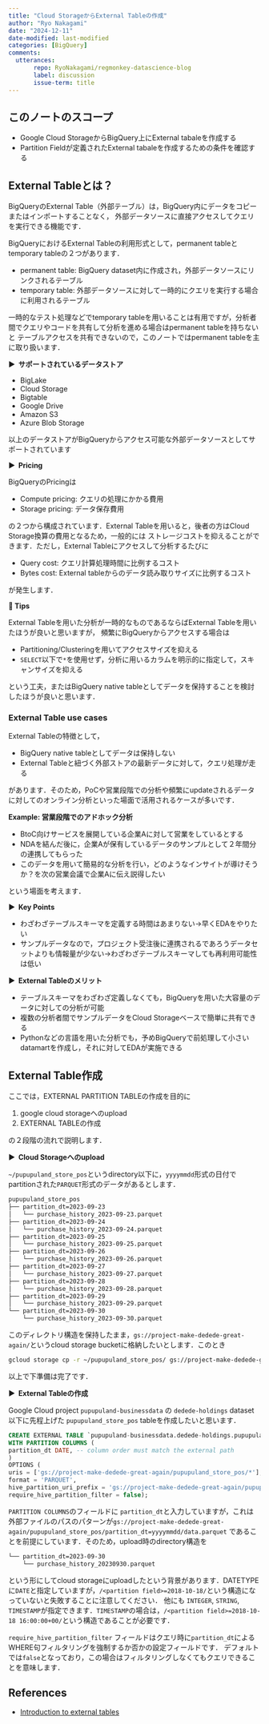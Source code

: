 ```yaml
---
title: "Cloud StorageからExternal Tableの作成"
author: "Ryo Nakagami"
date: "2024-12-11"
date-modified: last-modified
categories: [BigQuery]
comments:
  utterances:
       repo: RyoNakagami/regmonkey-datascience-blog
       label: discussion
       issue-term: title
---
```


## このノートのスコープ

- Google Cloud StorageからBigQuery上にExternal tabaleを作成する
- Partition Fieldが定義されたExternal tabaleを作成するための条件を確認する

## External Tableとは？

BigQueryのExternal Table（外部テーブル）は，BigQuery内にデータをコピーまたはインポートすることなく，
外部データソースに直接アクセスしてクエリを実行できる機能です．

BigQueryにおけるExternal Tableの利用形式として，permanent tableとtemporary tableの２つがあります．

- permanent table: BigQuery dataset内に作成され，外部データソースにリンクされるテーブル
- temporary table: 外部データソースに対して一時的にクエリを実行する場合に利用されるテーブル

一時的なテスト処理などでtemporary tableを用いることは有用ですが，分析者間でクエリやコードを共有して分析を進める場合はpermanent tableを持ちないと
テーブルアクセスを共有できないので，このノートではpermanent tableを主に取り扱います．

<strong > &#9654;&nbsp; サポートされているデータストア</strong>


- BigLake
- Cloud Storage
- Bigtable
- Google Drive
- Amazon S3
- Azure Blob Storage

以上のデータストアがBigQueryからアクセス可能な外部データソースとしてサポートされています

<strong > &#9654;&nbsp; Pricing</strong>

BigQueryのPricingは

- Compute pricing: クエリの処理にかかる費用
- Storage pricing: データ保存費用

の２つから構成されています．External Tableを用いると，後者の方はCloud Storage換算の費用となるため，一般的には
ストレージコストを抑えることができます．ただし，External Tableにアクセスして分析するたびに

- Query cost: クエリ計算処理時間に比例するコスト
- Bytes cost: External tableからのデータ読み取りサイズに比例するコスト

が発生します．

<div class="blog-custom-border">
<strong >📘 Tips</strong> <br>

External Tableを用いた分析が一時的なものであるならばExternal Tableを用いたほうが良いと思いますが，
頻繁にBigQueryからアクセスする場合は

- Partitioning/Clusteringを用いてアクセスサイズを抑える
- `SELECT`以下で`*`を使用せず，分析に用いるカラムを明示的に指定して，スキャンサイズを抑える

という工夫，またはBigQuery native tableとしてデータを保持することを検討したほうが良いと思います．

</div>

### External Table use cases

External Tableの特徴として，

- BigQuery native tableとしてデータは保持しない
- External Tableと紐づく外部ストアの最新データに対して，クエリ処理が走る

があります．そのため，PoCや営業段階での分析や頻繁にupdateされるデータに対してのオンライン分析といった場面で活用されるケースが多いです．


<div class="blog-custom-border">
<strong >Example: 営業段階でのアドホック分析</strong> <br>

- BtoC向けサービスを展開している企業Aに対して営業をしているとする
- NDAを結んだ後に，企業Aが保有しているデータのサンプルとして２年間分の連携してもらった
- このデータを用いて簡易的な分析を行い，どのようなインサイトが導けそうか？を次の営業会議で企業Aに伝え説得したい

という場面を考えます．

<strong > &#9654;&nbsp; Key Points</strong>

- わざわざテーブルスキーマを定義する時間はあまりない→早くEDAをやりたい
- サンプルデータなので，プロジェクト受注後に連携されるであろうデータセットよりも情報量が少ない→わざわざテーブルスキーマしても再利用可能性は低い

<strong > &#9654;&nbsp; External Tableのメリット</strong>

- テーブルスキーマをわざわざ定義しなくても，BigQueryを用いた大容量のデータに対しての分析が可能
- 複数の分析者間でサンプルデータをCloud Storageベースで簡単に共有できる
- Pythonなどの言語を用いた分析でも，予めBigQueryで前処理して小さいdatamartを作成し，それに対してEDAが実施できる

</div>

## External Table作成

ここでは，EXTERNAL PARTITION TABLEの作成を目的に

1. google cloud storageへのupload
2. EXTERNAL TABLEの作成

の２段階の流れで説明します．

<strong > &#9654;&nbsp; Cloud Storageへのupload</strong>

`~/pupupuland_store_pos`というdirectory以下に，`yyyymmdd`形式の日付でpartitionされた`PARQUET`形式のデータがあるとします．

```.bash
pupupuland_store_pos
├── partition_dt=2023-09-23
│   └── purchase_history_2023-09-23.parquet
├── partition_dt=2023-09-24
│   └── purchase_history_2023-09-24.parquet
├── partition_dt=2023-09-25
│   └── purchase_history_2023-09-25.parquet
├── partition_dt=2023-09-26
│   └── purchase_history_2023-09-26.parquet
├── partition_dt=2023-09-27
│   └── purchase_history_2023-09-27.parquet
├── partition_dt=2023-09-28
│   └── purchase_history_2023-09-28.parquet
├── partition_dt=2023-09-29
│   └── purchase_history_2023-09-29.parquet
└── partition_dt=2023-09-30
    └── purchase_history_2023-09-30.parquet
```

このディレクトリ構造を保持したまま，`gs://project-make-dedede-great-again/`というcloud storage bucketに格納したいとします．このとき

```.bash
gcloud storage cp -r ~/pupupuland_store_pos/ gs://project-make-dedede-great-again/
```

以上で下準備は完了です．

<strong > &#9654;&nbsp; External Tableの作成</strong>

Google Cloud project `pupupuland-businessdata` の `dedede-holdings` dataset以下に先程上げた `pupupuland_store_pos` tableを作成したいと思います． 

```.sql
CREATE EXTERNAL TABLE `pupupuland-businessdata.dedede-holdings.pupupuland_store_pos`
WITH PARTITION COLUMNS (
partition_dt DATE, -- column order must match the external path
)
OPTIONS (
uris = ['gs://project-make-dedede-great-again/pupupuland_store_pos/*'],
format = 'PARQUET',
hive_partition_uri_prefix = 'gs://project-make-dedede-great-again/pupupuland_store_pos',
require_hive_partition_filter = false);
```

`PARTITION COLUMNS`のフィールドに `partition_dt`と入力していますが，これは外部ファイルのパスのパターンが`gs://project-make-dedede-great-again/pupupuland_store_pos/partition_dt=yyyymmdd/data.parquet`
であることを前提にしています．そのため，upload時のdirectory構造を

```.bash
└── partition_dt=2023-09-30
    └── purchase_history_20230930.parquet
```

という形にしてcloud storageにuploadしたという背景があります．DATETYPEに`DATE`と指定していますが，`/<partition field>=2018-10-18/`という構造になっていないと失敗することに注意してください．
他にも `INTEGER`, `STRING`, `TIMESTAMP`が指定できます．`TIMESTAMP`の場合は，`/<partition field>=2018-10-18 16:00:00+00/`という構造であることが必要です．

`require_hive_partition_filter` フィールドはクエリ時に`partition_dt`によるWHERE句フィルタリングを強制するか否かの設定フィールドです．
デフォルトでは`false`となっており，この場合はフィルタリングしなくてもクエリできることを意味します．


References
----------
- [Introduction to external tables](https://cloud.google.com/bigquery/docs/external-tables)